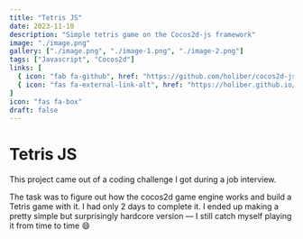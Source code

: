 ```yaml
---
title: "Tetris JS"
date: 2023-11-10
description: "Simple tetris game on the Cocos2d-js framework"
image: "./image.png"
gallery: ["./image.png", "./image-1.png", "./image-2.png"]
tags: ["Javascript", "Cocos2d"]
links: [
  { icon: "fab fa-github", href: "https://github.com/holiber/cocos2d-js-tetris" },
  { icon: "fas fa-external-link-alt", href: "https://holiber.github.io/cocos2d-js-tetris/" }
]
icon: "fas fa-box"
draft: false
---
```


# Tetris JS
This project came out of a coding challenge I got during a job interview.

The task was to figure out how the cocos2d game engine works and build a Tetris game with it. I had only 2 days to complete it. I ended up making a pretty simple but surprisingly hardcore version — I still catch myself playing it from time to time 😄
